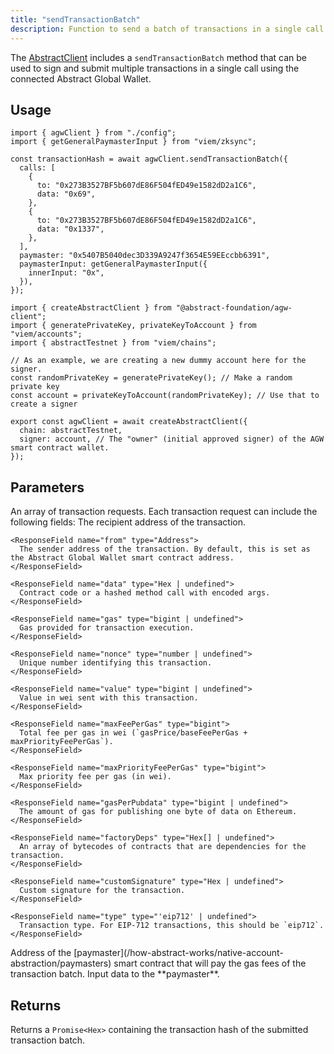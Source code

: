 ```yaml
---
title: "sendTransactionBatch"
description: Function to send a batch of transactions in a single call using the connected Abstract Global Wallet.
---
```


The [AbstractClient](/abstract-global-wallet/agw-client/createAbstractClient)
includes a `sendTransactionBatch` method that can be used to sign and submit multiple transactions
in a single call using the connected Abstract Global Wallet.

## Usage

<CodeGroup>

```tsx example.ts
import { agwClient } from "./config";
import { getGeneralPaymasterInput } from "viem/zksync";

const transactionHash = await agwClient.sendTransactionBatch({
  calls: [
    {
      to: "0x273B3527BF5b607dE86F504fED49e1582dD2a1C6",
      data: "0x69",
    },
    {
      to: "0x273B3527BF5b607dE86F504fED49e1582dD2a1C6",
      data: "0x1337",
    },
  ],
  paymaster: "0x5407B5040dec3D339A9247f3654E59EEccbb6391",
  paymasterInput: getGeneralPaymasterInput({
    innerInput: "0x",
  }),
});
```

```tsx config.ts
import { createAbstractClient } from "@abstract-foundation/agw-client";
import { generatePrivateKey, privateKeyToAccount } from "viem/accounts";
import { abstractTestnet } from "viem/chains";

// As an example, we are creating a new dummy account here for the signer.
const randomPrivateKey = generatePrivateKey(); // Make a random private key
const account = privateKeyToAccount(randomPrivateKey); // Use that to create a signer

export const agwClient = await createAbstractClient({
  chain: abstractTestnet,
  signer: account, // The "owner" (initial approved signer) of the AGW smart contract wallet.
});
```

</CodeGroup>

## Parameters

<ResponseField name="calls" type="Array<TransactionRequest>">
  An array of transaction requests. Each transaction request can include the following fields:

  <Expandable title="Transaction Request Fields">
    <ResponseField name="to" type="Address | null | undefined">
      The recipient address of the transaction.
    </ResponseField>

    <ResponseField name="from" type="Address">
      The sender address of the transaction. By default, this is set as the Abstract Global Wallet smart contract address.
    </ResponseField>

    <ResponseField name="data" type="Hex | undefined">
      Contract code or a hashed method call with encoded args.
    </ResponseField>

    <ResponseField name="gas" type="bigint | undefined">
      Gas provided for transaction execution.
    </ResponseField>

    <ResponseField name="nonce" type="number | undefined">
      Unique number identifying this transaction.
    </ResponseField>

    <ResponseField name="value" type="bigint | undefined">
      Value in wei sent with this transaction.
    </ResponseField>

    <ResponseField name="maxFeePerGas" type="bigint">
      Total fee per gas in wei (`gasPrice/baseFeePerGas + maxPriorityFeePerGas`).
    </ResponseField>

    <ResponseField name="maxPriorityFeePerGas" type="bigint">
      Max priority fee per gas (in wei).
    </ResponseField>

    <ResponseField name="gasPerPubdata" type="bigint | undefined">
      The amount of gas for publishing one byte of data on Ethereum.
    </ResponseField>

    <ResponseField name="factoryDeps" type="Hex[] | undefined">
      An array of bytecodes of contracts that are dependencies for the transaction.
    </ResponseField>

    <ResponseField name="customSignature" type="Hex | undefined">
      Custom signature for the transaction.
    </ResponseField>

    <ResponseField name="type" type="'eip712' | undefined">
      Transaction type. For EIP-712 transactions, this should be `eip712`.
    </ResponseField>

  </Expandable>
</ResponseField>

<ResponseField name="paymaster" type="Account | Address">
  Address of the
  [paymaster](/how-abstract-works/native-account-abstraction/paymasters) smart
  contract that will pay the gas fees of the transaction batch.
</ResponseField>

<ResponseField name="paymasterInput" type="Hex">
  Input data to the **paymaster**.
</ResponseField>

## Returns

Returns a `Promise<Hex>` containing the transaction hash of the submitted transaction batch.
